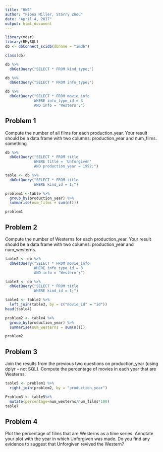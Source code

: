 ```yaml
---
title: "HW4"
author: "Fiona Miller, Starry Zhou"
date: "April 4, 2017"
output: html_document
---
```

```r
library(mdsr)
library(RMySQL)
db <- dbConnect_scidb(dbname = "imdb")
```

```r
class(db)
```

```r
db %>%
  dbGetQuery("SELECT * FROM kind_type;")
```

```r
db %>%
  dbGetQuery("SELECT * FROM info_type;")
```

```r
db %>%
  dbGetQuery("SELECT * FROM movie_info
             WHERE info_type_id = 3
             AND info = 'Western';")
```


## Problem 1
Compute the number of all films for each production_year. Your result should be a data.frame with two columns: production_year and num_films. something
```r
db %>%
  dbGetQuery("SELECT * FROM title
             WHERE title = 'Unforgiven'
             AND production_year = 1992;")
```

```r
table <- db %>%
  dbGetQuery("SELECT * FROM title
             WHERE kind_id = 1;")

```

```r
problem1 <-table %>%
  group_by(production_year) %>%
  summarise(num_films = sum(n()))
```

```r
problem1
```


## Problem 2
Compute the number of Westerns for each production_year. Your result should be a  data.frame with two columns: production_year and num_westerns.
```r
table2 <- db %>%
  dbGetQuery("SELECT * FROM movie_info
             WHERE info_type_id = 3
             AND info = 'Western';")
```

```r
table3 <- db %>%
  dbGetQuery("SELECT * FROM title
             WHERE kind_id = 1;")
```

```r
table4 <- table2 %>%
  left_join(table3, by = c("movie_id" = "id"))
head(table4)
```

```r
problem2 <- table4 %>%
  group_by(production_year) %>%
  summarise(num_westerns = sum(n()))
```

```r
problem2
```

## Problem 3
Join the results from the previous two questions on production_year (using dplyr – not SQL). Compute the percentage of movies in each year that are Westerns.

```r
table5 <- problem1 %>%
  right_join(problem2, by = "production_year")
```

```r
Problem3 <- table5%>%
  mutate(percentage=num_westerns/num_films*100)
table7
```



## Problem 4
Plot the percentage of films that are Westerns as a time series. Annotate your plot with the year in which Unforgiven was made. Do you find any evidence to suggest that Unforgiven revived the Western?
